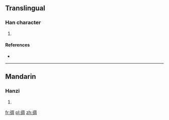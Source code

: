 ==Translingual==

===Han character===
{{Han char|rn=60|rad=彳|as=08|sn=11|four=2722<sub>0</sub>|canj=竹人月土口 (HOBGR)|ids=⿰[[彳]][[周]]}}

# {{defn|Han|sort=彳08}}

====References====
* {{Han ref|kx=0368.190|dkj=10153|dj=0693.010|hdz=20831.040|uh=5F9F|ud=24479|bh=D550|bd=54608}}

----

==Mandarin==

===Hanzi===
{{cmn-hanzi|pin=[[lái]] ([[lai2]]), [[lài]] ([[lai4]]), [[zhōu]] ([[zhou1]])|wg=lai<sup>2</sup>, lai<sup>4</sup>, chou<sup>1</sup>}}

# {{defn|lang=cmn|sort=彳08}}

[[fr:徟]]
[[pl:徟]]
[[zh:徟]]